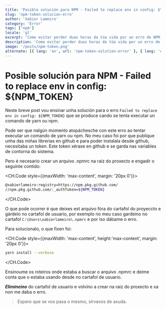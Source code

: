 ```yaml
---
title: 'Posible solución para NPM - Failed to replace env in config: $\{NPM_TOKEN}'
slug: 'npm-token-solucion-erro'
author: 'Xabier Lameiro'
category: 'Error'
tags: ['npm']
locale: 'gl'
excerpt: 'Como evitar perder duas horas da túa vida por un erro de NPM, que non deixa executar comandos de yarn ou npm. Este erro producíase cando se intentaba executar un comando de yarn ou npm e aparecía o seguinte erro: Failed to replace env in config: ${NPM_TOKEN}'
description: 'Como evitar perder duas horas da túa vida por un erro de NPM, que non deixa executar comandos de yarn ou npm. Este erro producíase cando se intentaba executar un comando de yarn ou npm e aparecía o seguinte erro: Failed to replace env in config: ${NPM_TOKEN}'
image: '/posts/npm-token.png'
alternate: [{ lang: 'en', url: 'npm-token-solution-error' }, { lang: 'es', url: 'npm-token-solucion-error' }]
---
```


# Posible solución para NPM - Failed to replace env in config: $\{NPM_TOKEN}

<Date date="01-03-2023" />

<GoogleAdsense slot="6618374506" horizontal />

Neste breve post vou ensinar unha solución para o erro `Failed to replace env in config: ${NPM_TOKEN}` que se produce cando se tenta executar un comando de yarn ou npm.

Pode ser que nalgún momento atopáchesche con este erro ao tentar executar un comando de yarn ou npm. No meu caso foi
por que publique unha das miñas librerias en github e para poder instalala desde github, necesitaba un token.
Este token xérase en github e se garda nas variables de contorna do sistema.

Pero é necesario crear un arquivo .npmrc na raiz do proxecto e engadir o seguinte contido:

<CH.Code style={{maxWidth: 'max-content', margin: '20px 0'}}>

```bash .npmrc
@xabierlameiro:registry=https://npm.pkg.github.com/
//npm.pkg.github.com/:_authToken=${NPM_TOKEN}
```

</CH.Code>

O que pode ocorrer é que deixes est arquivo fóra do cartafol do proyeccto e gárdelo no cartafol de usuario,
por exemplo no meu caso gardeino no cartafol `C:\Users\xabierlameiro\.npmrc` e por iso dábame o erro.

Para solucionalo, o que fixen foi:

<CH.Code style={{maxWidth: 'max-content', height:'max-content', margin: '20px 0'}}>

```bash
yarn install --verbose
```

</CH.Code>

Ensinoume os roteiros onde estaba a buscar o arquivo .npmrc e deime conta que o estaba usando desde no cartafol de usuario.

**_Elimineino_** do cartafol de usuario e volvino a crear na raiz do proxecto e xa non me daba o erro.

> Espero que se vos pasa o mesmo, sírvavos de axuda.
